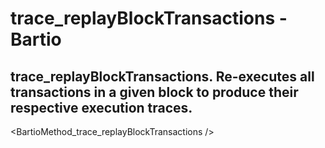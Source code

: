 # trace_replayBlockTransactions - Bartio

## trace_replayBlockTransactions. Re-executes all transactions in a given block to produce their respective execution traces.


<BartioMethod_trace_replayBlockTransactions />
